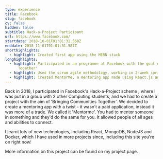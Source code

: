 ```yaml
---
type: experience
title: Facebook
slug: facebook
cv: false
hidden: false
subtitle: Hack-a-Project Participant
url: https://www.facebook.com/
startdate: 2018-10-01T01:01:31.560Z
enddate: 2018-11-01T01:01:31.587Z
shorthighlights:
  - highlight: Created first app using the MERN stack
longhighlights:
  - highlight: Participated in an programme at Facebook with the goal of creating an application to 'Bring Communities
      Together'
  - highlight: Used the scrum agile methodology, working in 2-week sprints
  - highlight: Created MentorMe, a mentoring app made using React.js and Node.js
---
```


Back in 2018, I participated in Facebook's Hack-a-Project scheme , where I was put in a group with 2 other Computing students, and we had to create a project with the aim of 'Bringing Communities Together'. We decided to create a mentoring app with a twist - it wasn't a paid application, instead it was more of a trade. We called it 'Mentorme'. You had to mentor someone in something and they'd do the same for you. It allowed people of all ages and abilities to connect.

I learnt lots of new technologies, including React, MongoDB, NodeJS and Docker, which I have used in more projects since, including this site you're on right now!

More information on this project can be found on my project page.
